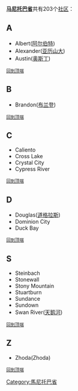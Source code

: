 '''[[马尼托巴省|马尼托巴省]]'''共有203个[[社区|社区]]：

{{compactTOC5}}

== A ==
{{multicol}}
* Albert([[阿尔伯特_(马尼托巴省)|阿尔伯特]])
* Alexander([[亚历山大_(马尼托巴省)|亚历山大]])
* Austin([[奥斯丁_(马尼托巴省)|奥斯丁]])

{{multicol-end}}
<small>[[#top|回到顶端]]</small>

== B ==
{{multicol}}
* Brandon([[布兰登|布兰登]])

{{multicol-end}}
<small>[[#top|回到顶端]]</small>

== C ==
{{multicol}}
* Caliento
* Cross Lake 
* Crystal City 
* Cypress River 

{{multicol-end}}
<small>[[#top|回到顶端]]</small>

== D ==
{{multicol}}
* Douglas([[道格拉斯|道格拉斯]])
* Dominion City
* Duck Bay


{{multicol-end}}
<small>[[#top|回到顶端]]</small>

== S ==
{{multicol}}
* Steinbach 
* Stonewall 
* Stony Mountain 
* Stuartburn 
* Sundance 
* Sundown 
* Swan River([[天鹅河|天鹅河]])


{{multicol-end}}
<small>[[#top|回到顶端]]</small>

== Z ==
{{multicol}}
* Zhoda(Zhoda)

{{multicol-end}}
<small>[[#top|回到顶端]]</small>

{{加拿大题目|社区列表}}

[[Category:馬尼托巴省|Category:馬尼托巴省]]